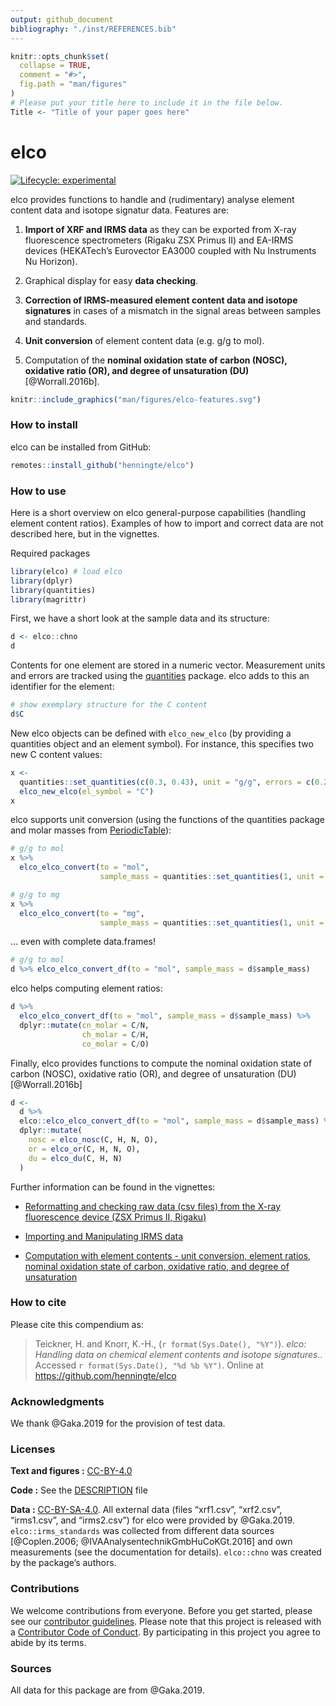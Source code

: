 ```yaml
---
output: github_document
bibliography: "./inst/REFERENCES.bib"
---
```


<!-- README.md is generated from README.Rmd. Please edit that file -->

```r
knitr::opts_chunk$set(
  collapse = TRUE,
  comment = "#>",
  fig.path = "man/figures"
)
# Please put your title here to include it in the file below.
Title <- "Title of your paper goes here"
```

# elco

<!-- badges: start -->
[![Lifecycle: experimental](https://img.shields.io/badge/lifecycle-experimental-orange.svg)](https://www.tidyverse.org/lifecycle/#experimental)
<!-- badges: end -->

elco provides functions to handle and (rudimentary) analyse element content data and isotope signatur data. Features are:

1. **Import of XRF and IRMS data** as they can be exported from X-ray fluorescence spectrometers (Rigaku ZSX Primus II) and EA-IRMS devices (HEKATech's Eurovector
EA3000 coupled with Nu Instruments Nu Horizon).

2. Graphical display for easy **data checking**.

3. **Correction of IRMS-measured element content data and isotope signatures** in cases of a mismatch in the signal areas between samples and standards.

4. **Unit conversion** of element content data (e.g. g/g to mol).

5. Computation of the **nominal oxidation state of carbon (NOSC), oxidative ratio (OR), and degree of unsaturation (DU)** [@Worrall.2016b].

```r
knitr::include_graphics("man/figures/elco-features.svg")
```

### How to install

elco can be installed from GitHub:

```r
remotes::install_github("henningte/elco")
```

### How to use

Here is a short overview on elco general-purpose capabilities (handling element content ratios). Examples of how to import and correct data are not described here, but in the vignettes.

Required packages
```r
library(elco) # load elco
library(dplyr)
library(quantities)
library(magrittr)
```


First, we have a short look at the sample data and its structure:
```r
d <- elco::chno
d
```

Contents for one element are stored in a numeric vector. Measurement units and errors are tracked using the [quantities](https://github.com/r-quantities/quantities) package. elco adds to this an identifier for the element:

```r
# show exemplary structure for the C content
d$C
```

New elco objects can be defined with `elco_new_elco` (by providing a quantities object and an element symbol). For instance, this specifies two new C content values:

```r
x <- 
  quantities::set_quantities(c(0.3, 0.43), unit = "g/g", errors = c(0.2, 0.12)) %>%
  elco_new_elco(el_symbol = "C")
x
```

elco supports unit conversion (using the functions of the quantities package and molar masses from [PeriodicTable](https://github.com/cran/PeriodicTable)):
```r
# g/g to mol
x %>% 
  elco_elco_convert(to = "mol", 
                    sample_mass = quantities::set_quantities(1, unit = "g", errors = 0))

# g/g to mg
x %>% 
  elco_elco_convert(to = "mg", 
                    sample_mass = quantities::set_quantities(1, unit = "g", errors = 0))
```

... even with complete data.frames!
```r
# g/g to mol
d %>% elco_elco_convert_df(to = "mol", sample_mass = d$sample_mass)
```

elco helps computing element ratios:

```r
d %>%
  elco_elco_convert_df(to = "mol", sample_mass = d$sample_mass) %>%
  dplyr::mutate(cn_molar = C/N,
                ch_molar = C/H,
                co_molar = C/O)
```

Finally, elco provides functions to compute the nominal oxidation state of carbon (NOSC), oxidative ratio (OR), and degree of unsaturation (DU) [@Worrall.2016b]

```r
d <- 
  d %>%
  elco::elco_elco_convert_df(to = "mol", sample_mass = d$sample_mass) %>%
  dplyr::mutate(
    nosc = elco_nosc(C, H, N, O),
    or = elco_or(C, H, N, O),
    du = elco_du(C, H, N)
  )
```

Further information can be found in the vignettes:

+ [Reformatting and checking raw data (csv files) from the X-ray fluorescence device (ZSX Primus II, Rigaku)](vignettes/v001-xrf.Rmd)

+ [Importing and Manipulating IRMS data](vignettes/v002-irms-functions.Rmd)

+ [Computation with element contents - unit conversion, element ratios, nominal oxidation state of carbon, oxidative ratio, and degree of unsaturation](vignettes/v004-element-ratios.Rmd)

### How to cite

Please cite this compendium as:

> Teickner, H. and Knorr, K.-H., (`r format(Sys.Date(), "%Y")`). _elco: Handling data on chemical element contents and isotope signatures._. Accessed `r format(Sys.Date(), "%d %b %Y")`. Online at <https://github.com/henningte/elco>

### Acknowledgments

We thank @Gaka.2019 for the provision of test data.

### Licenses

**Text and figures :**  [CC-BY-4.0](http://creativecommons.org/licenses/by/4.0/)

**Code :** See the [DESCRIPTION](DESCRIPTION) file

**Data :** [CC-BY-SA-4.0](https://creativecommons.org/licenses/by-sa/4.0/deed.en). All external data (files "xrf1.csv", "xrf2.csv", "irms1.csv", and "irms2.csv") for elco were provided by @Gaka.2019. `elco::irms_standards` was collected from different data sources [@Coplen.2006; @IVAAnalysentechnikGmbHuCoKGt.2016] and own measurements (see the documentation for details). `elco::chno` was created by the package's authors.

### Contributions

We welcome contributions from everyone. Before you get started, please see our [contributor guidelines](CONTRIBUTING.md). Please note that this project is released with a [Contributor Code of Conduct](CONDUCT.md). By participating in this project you agree to abide by its terms.

### Sources

All data for this package are from @Gaka.2019.

